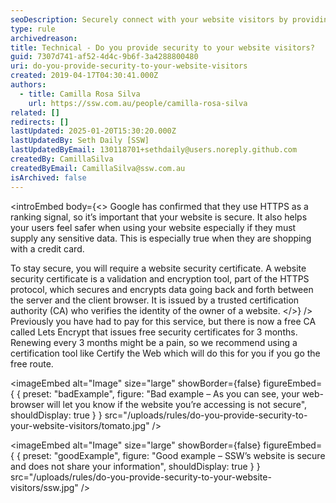 ```yaml
---
seoDescription: Securely connect with your website visitors by providing HTTPS security and ensuring their sensitive information remains protected.
type: rule
archivedreason:
title: Technical - Do you provide security to your website visitors?
guid: 7307d741-af52-4d4c-9b6f-3a4288800480
uri: do-you-provide-security-to-your-website-visitors
created: 2019-04-17T04:30:41.000Z
authors:
  - title: Camilla Rosa Silva
    url: https://ssw.com.au/people/camilla-rosa-silva
related: []
redirects: []
lastUpdated: 2025-01-20T15:30:20.000Z
lastUpdatedBy: Seth Daily [SSW]
lastUpdatedByEmail: 130118701+sethdaily@users.noreply.github.com
createdBy: CamillaSilva
createdByEmail: CamillaSilva@ssw.com.au
isArchived: false
---
```


<introEmbed
  body={<>
Google has confirmed that they use HTTPS as a ranking signal, so it’s important that your website is secure. It also helps your users feel safer when using your website especially if they must supply any sensitive data. This is especially true when they are shopping with a credit card.

To stay secure, you will require a website security certificate. A website security certificate is a validation and encryption tool, part of the HTTPS protocol, which secures and encrypts data going back and forth between the server and the client browser. It is issued by a trusted certification authority (CA) who verifies the identity of the owner of a website.
  </>}
/>
Previously you have had to pay for this service, but there is now a free CA called Lets Encrypt that issues free security certificates for 3 months. Renewing every 3 months might be a pain, so we recommend using a certification tool like Certify the Web which will do this for you if you go the free route.

<imageEmbed
  alt="Image"
  size="large"
  showBorder={false}
  figureEmbed={ {
    preset: "badExample",
    figure: "Bad example – As you can see, your web-browser will let you know if the website you’re accessing is not secure",
    shouldDisplay: true
  } }
  src="/uploads/rules/do-you-provide-security-to-your-website-visitors/tomato.jpg"
/>

<imageEmbed
  alt="Image"
  size="large"
  showBorder={false}
  figureEmbed={ {
    preset: "goodExample",
    figure: "Good example – SSW’s website is secure and does not share your information",
    shouldDisplay: true
  } }
  src="/uploads/rules/do-you-provide-security-to-your-website-visitors/ssw.jpg"
/>
